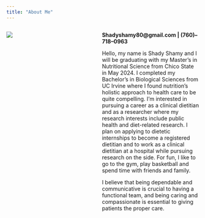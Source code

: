 ```yaml
---
title: "About Me"
---
```


::: columns
::: {.column width="40%"}
![](Picture.jpg)
:::

::: {.column width="5%"}
:::

::: {.column width="55%"}
**Shadyshamy80\@gmail.com \| (760)--718--0963**

Hello, my name is Shady Shamy and I will be graduating with my Master's in Nutritional Science from Chico State in May 2024. I completed my Bachelor's in Biological Sciences from UC Irvine where I found nutrition's holistic approach to health care to be quite compelling. I'm interested in pursuing a career as a clinical dietitian and as a researcher where my research interests include public health and diet-related research. I plan on applying to dietetic internships to become a registered dietitian and to work as a clinical dietitian at a hospital while pursuing research on the side. For fun, I like to go to the gym, play basketball and spend time with friends and family.

I believe that being dependable and communicative is crucial to having a functional team, and being caring and compassionate is essential to giving patients the proper care.

:::
:::
